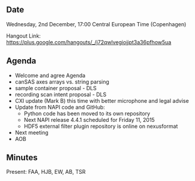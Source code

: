 ==Date==

Wednesday, 2nd December, 17:00 Central European Time (Copenhagen)

Hangout Link: https://plus.google.com/hangouts/_/j72qwlvegiojjpt3a36pfhow5ua

==Agenda==

* Welcome and agree Agenda
* canSAS axes arrays vs. string parsing
* sample container proposal - DLS
* recording scan intent proposal - DLS
* CXI update (Mark B) this time with better microphone and legal advise
* Update from NAPI code and GitHub:
** Python code has been moved to its own repository
** Next NAPI release 4.4.1 scheduled for Friday 11, 2015
** HDF5 external filter plugin repository is online on nexusformat
* Next meeting
* AOB

==Minutes==

Present: FAA, HJB, EW, AB, TSR